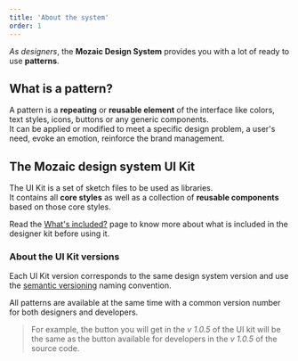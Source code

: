 ```yaml
---
title: 'About the system'
order: 1
---
```


_As designers_, the **Mozaic Design System** provides you with a lot of ready to use **patterns**.

## What is a pattern?

A pattern is a **repeating** or **reusable element** of the interface like colors, text styles, icons, buttons or any generic components.  
It can be applied or modified to meet a specific design problem, a user's need, evoke an emotion, reinforce the brand management.

## The Mozaic design system UI Kit

The UI Kit is a set of sketch files to be used as libraries.  
It contains all **core styles** as well as a collection of **reusable components** based on those core styles.

<Highlight theme="tips">

Read the [What's included?](/GetStarted/Designers/whatsIncluded/) page to know more about what is included in the designer kit before using it.

</Highlight>


### About the UI Kit versions

Each UI Kit version corresponds to the same design system version and use the [semantic versioning](https://semver.org) naming convention.

All patterns are available at the same time with a common version number for both designers and developers.

> For example, the button you will get in the _v 1.0.5_ of the UI kit will be the same as the button available for developers in the _v 1.0.5_ of the source code.
